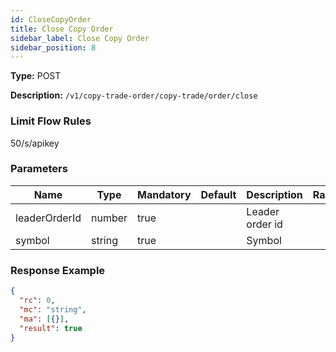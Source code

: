 ```yaml
---
id: CloseCopyOrder
title: Close Copy Order
sidebar_label: Close Copy Order
sidebar_position: 8
---
```


**Type:** POST

**Description:** `/v1/copy-trade-order/copy-trade/order/close`

### Limit Flow Rules

50/s/apikey

### Parameters

| Name          | Type   | Mandatory | Default | Description     | Ranges |
| ------------- | ------ | --------- | ------- | --------------- | ------ |
| leaderOrderId | number | true      |         | Leader order id |        |
| symbol        | string | true      |         | Symbol          |        |

### Response Example

```json title="Response"
{
  "rc": 0,
  "mc": "string",
  "ma": [{}],
  "result": true
}
```

